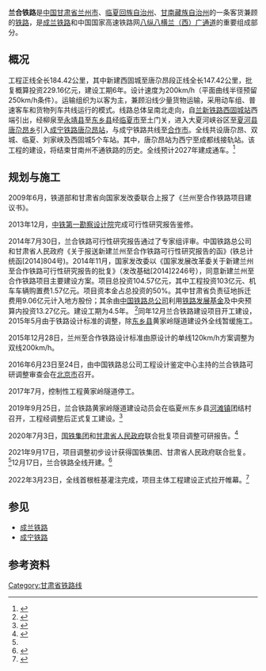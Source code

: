 {{甘肃未来建设}}
{{Infobox rail system-route
|rail_name=兰合铁路
|other_name=
|banner_color=blue
|image=
|caption=
|system_map=
|box_width=
|map_bgcolor=
|code_name=
|locale={{CHN}}[[甘肃省|甘肃省]]
|service_type=客货混运
|network=
|start=
|open_operation= 
|end_operation=
|operation_note=
|system_length= 184.42公里
|length_in_operation=
|total_length= 
|line_title=线路
|lines=[[复线铁路|复线]]
|stations= 7
|route_title=线路
|main_route=
|secondary_route=
|branch_route=
|standard=[[国铁I级|国铁I级]]
|main_stations= 
|ridership=
|fleet_size=
|max_speed= 200km/h（平面预留250km/h）
|track_gauge={{标准轨}}
|min_radius=  一般3500米，困难3000米
|max_grade= 18‰
|block_signal=自动闭塞
|electrification=[[接触网供电|接触网供电]]：50Hz 25,000V
|depot=
|operator=  
|franchise=
|hq= 
|key_person=
|website=
|route_map={{兰合铁路RDT}}
}} 
'''兰合铁路'''是[[中国|中国]][[甘肃省|甘肃省]][[兰州市|兰州市]]、[[临夏回族自治州|临夏回族自治州]]、[[甘南藏族自治州|甘南藏族自治州]]的一条客货兼顾的[[铁路|铁路]]，是[[成兰铁路|成兰铁路]]和中国国家高速铁路网[[八纵八横|八纵八横]][[兰（西）广通道|兰（西）广通道]]的重要组成部分。

==概况==
工程正线全长184.42公里，其中新建西固城至唐尕昂段正线全长147.42公里，批复概算投资229.16亿元，建设工期6年。设计速度为200km/h（平面曲线半径预留250km/h条件）。运输组织为以客为主，兼顾沿线少量货物运输，采用动车组、普速客车和货物列车共线运行的模式。线路总体呈南北走向，自[[兰新铁路|兰新铁路]][[西固城站|西固城站]]西端引出，经柳泉至[[永靖县|永靖县]]至[[东乡县|东乡县]]经[[临夏市|临夏市]]至土门关，进入大夏河峡谷区至[[夏河县|夏河县]][[唐尕昂乡|唐尕昂乡]]引入[[成宁铁路|成宁铁路]][[唐尕昂站|唐尕昂站]]，与成宁铁路共线至[[合作市|合作市]]。全线共设唐尕昂、双城、临夏、刘家峡及西固城5个车站。其中，唐尕昂站为西宁至成都线接轨站。该工程的建设，将结束甘南州不通铁路的历史。全线预计2027年建成通车。<ref name="初步设计">{{cite web |title=新建兰州至合作铁路调整初步设计获批复 |url=https://mp.weixin.qq.com/s/3N1FyeGbBqPjy8q--vaVnA? |website=微信 |publisher=甘南头条 |accessdate=2021-09-17 |date=2021-09-17 |archive-date=2021-09-17 |archive-url=https://web.archive.org/web/20210917170232/https://mp.weixin.qq.com/s/3N1FyeGbBqPjy8q--vaVnA |dead-url=no }}</ref>

==规划与施工==
2009年6月，铁道部和甘肃省向国家发改委联合上报了《兰州至合作铁路项目建议书》。

2013年12月，[[中铁第一勘察设计院|中铁第一勘察设计院]]完成可行性研究报告鉴修。

2014年7月30日，兰合铁路可行性研究报告通过了专家组评审。中国铁路总公司和甘肃省人民政府《关于报送新建兰州至合作铁路可行性研究报告的函》(铁总计统函[2014]804号)。2014年11月，国家发改委以《国家发展改革委关于新建兰州至合作铁路可行性研究报告的批复》（发改基础[2014]2246号），同意新建兰州至合作铁路项目主要建设方案。项目总投资104.57亿元，其中工程投资103亿元、机车车辆购置费1.57亿元。项目资本金占总投资的50%。其中甘肃省负责征地拆迁费用9.06亿元计入地方股份；其余由[[中国铁路总公司|中国铁路总公司]]利用[[铁路发展基金|铁路发展基金]]及中央预算内投资13.27亿元。建设工期为4.5年。 <ref>{{Cite web |url=http://finance.sina.com.cn/stock/hyyj/20141117/111020837734.shtml |title=《证券时报》：发改委再批复5条铁路 总投资额超过1500亿元 |accessdate=2014-11-17 |archive-date=2019-05-13 |archive-url=https://web.archive.org/web/20190513145021/http://finance.sina.com.cn/stock/hyyj/20141117/111020837734.shtml |dead-url=no }}</ref>同年12月兰合铁路建设项目开工建设，2015年5月由于铁路设计标准的调整，除[[东乡县|东乡县]]黄家岭隧道建设外全线暂缓施工。

2015年12月28日，兰州至合作铁路设计标准由原设计的单线120km/h方案调整为双线200km/h。

2016年6月23日至24日，由中国铁路总公司工程设计鉴定中心主持的兰合铁路可研调整审查会在[[北京市|北京市]]召开。

2017年7月，控制性工程黄家岭隧道停工。

2019年9月25日，兰合铁路黄家岭隧道建设动员会在临夏州东乡县[[河滩镇|河滩镇]]团结村召开，工程经调整后正式复工建设。<ref>{{cite web |title=兰合铁路黄家岭隧道建设动员会召开 |url=http://szb.gansudaily.com.cn/gsjjrb/201909/27/c150911.html |website=甘肃经济日报 |accessdate=2021-09-17 |date=2019-09-27 |archive-date=2021-09-17 |archive-url=https://web.archive.org/web/20210917215103/http://szb.gansudaily.com.cn/gsjjrb/201909/27/c150911.html |dead-url=no }}</ref>

2020年7月3日，[[国铁集团|国铁集团]]和[[甘肃省人民政府|甘肃省人民政府]]联合批复项目调整可研报告。<ref>{{cite web |title=兰州至合作铁路有望年内开工建设 |url=http://gansu.gscn.com.cn/system/2020/09/14/012458929.shtml |website=中国甘肃网 |publisher=兰州晨报 |accessdate=2021-09-17 |date=2020-09-14 |archive-date=2021-09-17 |archive-url=https://web.archive.org/web/20210917170234/http://gansu.gscn.com.cn/system/2020/09/14/012458929.shtml |dead-url=no }}</ref>

2021年9月17日，项目调整初步设计获得国铁集团、甘肃省人民政府联合批复。<ref name="初步设计" />12月17日，兰合铁路全线开建。<ref>{{cite web |title=兰州至合作铁路全线开建 |url=http://gs.people.com.cn/n2/2021/1217/c183283-35054923.html |website=人民网 |publisher=兰州日报 |accessdate=2022-03-24 |date=2021-12-17}}</ref>

2022年3月23日，全线首根桩基灌注完成，项目主体工程建设正式拉开帷幕。<ref>{{cite web |title=兰合铁路项目主体工程建设正式拉开帷幕 |url=https://www.gstv.com.cn/jgn/308677.jhtml |website=丝路明珠网 |publisher=甘肃广电总台 |accessdate=2022-03-24 |date=2022-03-24}}</ref>

==参见==
*[[成兰铁路|成兰铁路]]
*[[成宁铁路|成宁铁路]]

==参考资料==
{{reflist}}

{{兰合铁路|nocat}}
{{中国高速铁路}}

[[Category:甘肃省铁路线|Category:甘肃省铁路线]]